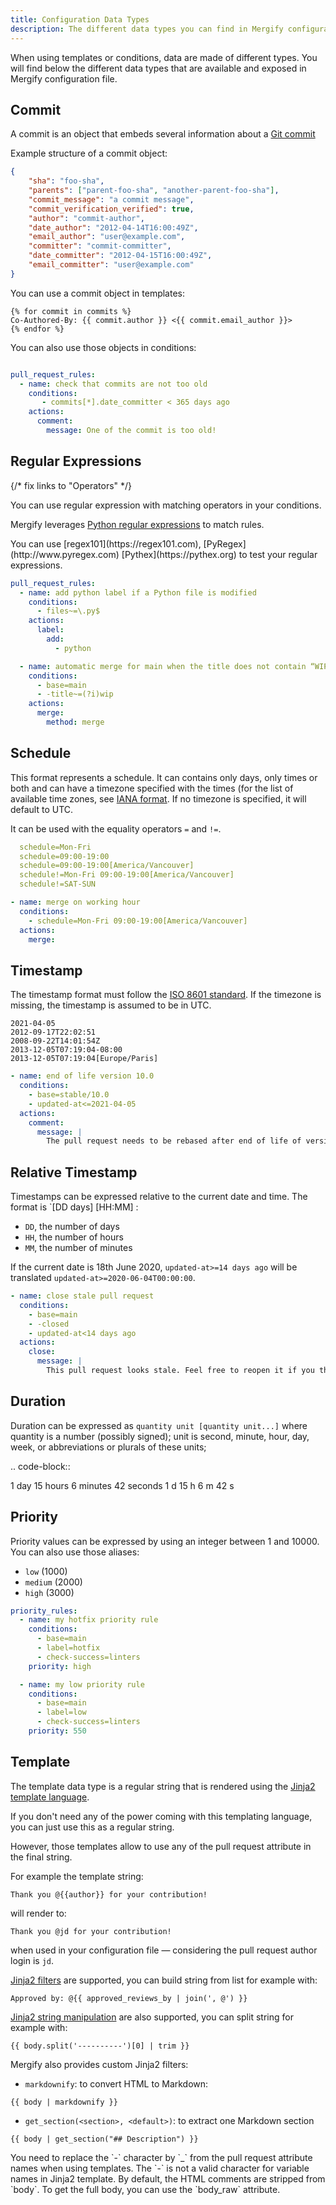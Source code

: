 ```yaml
---
title: Configuration Data Types
description: The different data types you can find in Mergify configuration file
---
```



When using templates or conditions, data are made of different types. You will
find below the different data types that are available and exposed in Mergify
configuration file.


## Commit

A commit is an object that embeds several information about a [Git
commit](https://docs.github.com/en/pull-requests/committing-changes-to-your-project/creating-and-editing-commits/about-commits)

Example structure of a commit object:

```json
{
    "sha": "foo-sha",
    "parents": ["parent-foo-sha", "another-parent-foo-sha"],
    "commit_message": "a commit message",
    "commit_verification_verified": true,
    "author": "commit-author",
    "date_author": "2012-04-14T16:00:49Z",
    "email_author": "user@example.com",
    "committer": "commit-committer",
    "date_committer": "2012-04-15T16:00:49Z",
    "email_committer": "user@example.com"
}
```

You can use a commit object in templates:


```jinja2
{% for commit in commits %}
Co-Authored-By: {{ commit.author }} <{{ commit.email_author }}>
{% endfor %}
```

You can also use those objects in conditions:

```yaml

pull_request_rules:
  - name: check that commits are not too old
    conditions:
       - commits[*].date_committer < 365 days ago
    actions:
      comment:
        message: One of the commit is too old!
```

## Regular Expressions

{/* fix links to "Operators" */}

You can use regular expression with matching operators in your <Link
to="../conditions">conditions</Link>.

Mergify leverages [Python regular expressions](https://docs.python.org/3/library/re.html) to match rules.

<Alert>
   You can use [regex101](https://regex101.com),
   [PyRegex](http://www.pyregex.com) [Pythex](https://pythex.org) to test your
   regular expressions.
</Alert>

```yaml
pull_request_rules:
  - name: add python label if a Python file is modified
    conditions:
      - files~=\.py$
    actions:
      label:
        add:
          - python

  - name: automatic merge for main when the title does not contain “WIP” (ignoring case)
    conditions:
      - base=main
      - -title~=(?i)wip
    actions:
      merge:
        method: merge
```

## Schedule

This format represents a schedule. It can contains only days, only times or
both and can have a timezone specified with the times (for the list of
available time zones, see [IANA format](https://www.iana.org/time-zones). If no
timezone is specified, it will default to UTC.

It can be used with the equality operators `=` and `!=`.

```yaml
  schedule=Mon-Fri
  schedule=09:00-19:00
  schedule=09:00-19:00[America/Vancouver]
  schedule!=Mon-Fri 09:00-19:00[America/Vancouver]
  schedule!=SAT-SUN
```

```yaml
- name: merge on working hour
  conditions:
    - schedule=Mon-Fri 09:00-19:00[America/Vancouver]
  actions:
    merge:
```


## Timestamp

The timestamp format must follow the [ISO 8601
standard](https://en.wikipedia.org/wiki/ISO_8601). If the timezone is missing,
the timestamp is assumed to be in UTC.

```
2021-04-05
2012-09-17T22:02:51
2008-09-22T14:01:54Z
2013-12-05T07:19:04-08:00
2013-12-05T07:19:04[Europe/Paris]
```

```yaml
- name: end of life version 10.0
  conditions:
    - base=stable/10.0
    - updated-at<=2021-04-05
  actions:
    comment:
      message: |
        The pull request needs to be rebased after end of life of version 10.0
```

## Relative Timestamp

Timestamps can be expressed relative to the current date and time. The format
is `[DD days] [HH:MM] :

* `DD`, the number of days
* `HH`, the number of hours
* `MM`, the number of minutes

If the current date is 18th June 2020, `updated-at>=14 days ago` will be
translated `updated-at>=2020-06-04T00:00:00`.

```yaml
- name: close stale pull request
  conditions:
    - base=main
    - -closed
    - updated-at<14 days ago
  actions:
    close:
      message: |
        This pull request looks stale. Feel free to reopen it if you think it's a mistake.
```

## Duration

Duration can be expressed as `quantity unit [quantity unit...]` where quantity
is a number (possibly signed); unit is second, minute, hour, day, week, or
abbreviations or plurals of these units;

.. code-block::

   1 day 15 hours 6 minutes 42 seconds
   1 d 15 h 6 m 42 s

## Priority

Priority values can be expressed by using an integer between 1 and 10000.
You can also use those aliases:
* `low` (1000)
* `medium` (2000)
* `high` (3000)

```yaml
priority_rules:
  - name: my hotfix priority rule
    conditions:
      - base=main
      - label=hotfix
      - check-success=linters
    priority: high

  - name: my low priority rule
    conditions:
      - base=main
      - label=low
      - check-success=linters
    priority: 550
```

## Template

The template data type is a regular string that is rendered using the [Jinja2
template language](https://jinja.palletsprojects.com/templates/).

If you don't need any of the power coming with this templating language, you
can just use this as a regular string.

However, those templates allow to use any of the <Link
to="../conditions/#attributes-11">pull request attribute</Link> in the final
string.

For example the template string:

```jinja2
Thank you @{{author}} for your contribution!
```

will render to:

```
Thank you @jd for your contribution!
```

when used in your configuration file — considering the pull request author
login is ``jd``.

[Jinja2
filters](https://jinja.palletsprojects.com/en/3.0.x/templates/#builtin-filters)
are supported, you can build string from list for example with:

```jinja2
Approved by: @{{ approved_reviews_by | join(', @') }}
```

[Jinja2 string
manipulation](https://jinja.palletsprojects.com/en/3.0.x/templates/#python-methods>)
are also supported, you can split string for example with:

```jinja2
{{ body.split('----------')[0] | trim }}
```

Mergify also provides custom Jinja2 filters:

* `markdownify`: to convert HTML to Markdown:

```jinja2
{{ body | markdownify }}
```

* `get_section(<section>, <default>)`: to extract one Markdown section

```jinja2
{{ body | get_section("## Description") }}
```

<Alert>
   You need to replace the `-` character by `_` from the <Link
   to="../conditions#attributes-1">pull request attribute </Link> names when
   using templates. The `-` is not a valid character for variable names in
   Jinja2 template.
</Alert>

<Alert>
   By default, the HTML comments are stripped from `body`. To get the full
   body, you can use the `body_raw` attribute.
</Alert>
